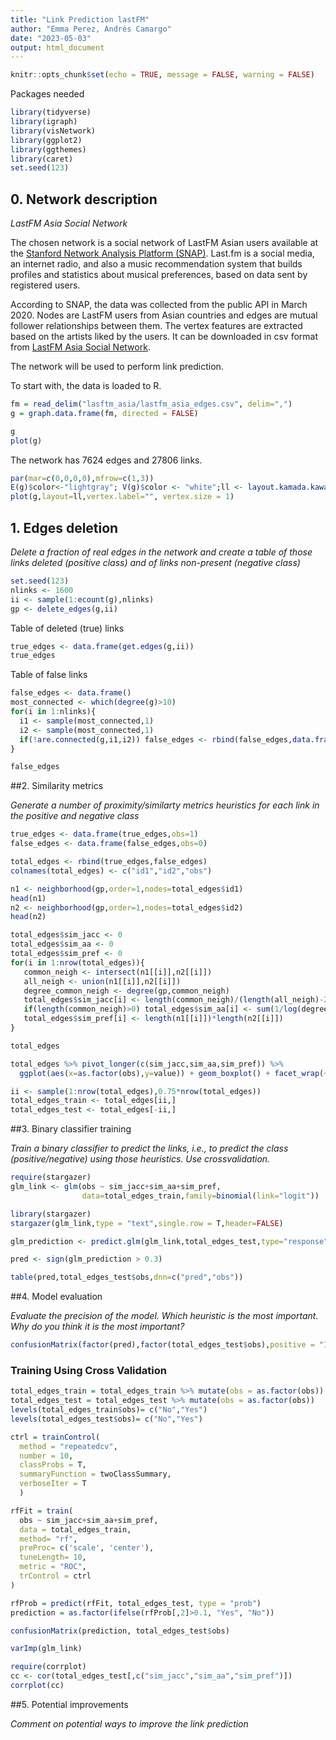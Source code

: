 ```yaml
---
title: "Link Prediction lastFM"
author: "Emma Perez, Andrés Camargo"
date: "2023-05-03"
output: html_document
---
```


```r
knitr::opts_chunk$set(echo = TRUE, message = FALSE, warning = FALSE)
```

Packages needed

```r
library(tidyverse)
library(igraph)
library(visNetwork)
library(ggplot2)
library(ggthemes)
library(caret)
set.seed(123)

```


## 0. Network description

*LastFM Asia Social Network*

The chosen network is a social network of LastFM Asian users available at the [Stanford Network Analysis Platform (SNAP)](https://snap.stanford.edu/index.html). Last.fm is a social media, an internet radio, and also a music recommendation system that builds profiles and statistics about musical preferences, based on data sent by registered users.

According to SNAP, the data was collected from the public API in March 2020. Nodes are LastFM users from Asian countries and edges are mutual follower relationships between them. The vertex features are extracted based on the artists liked by the users. It can be downloaded in csv format from [LastFM Asia Social Network](https://snap.stanford.edu/data/feather-lastfm-social.html). 

The network will be used to perform link prediction. 

To start with, the data is loaded to R. 


```r
fm = read_delim("lasftm_asia/lastfm_asia_edges.csv", delim=",")
g = graph.data.frame(fm, directed = FALSE)
```

```r
g
plot(g)
```
The network has 7624 edges and 27806 links. 

```r
par(mar=c(0,0,0,0),mfrow=c(1,3))
E(g)$color<-"lightgray"; V(g)$color <- "white";ll <- layout.kamada.kawai(g)
plot(g,layout=ll,vertex.label="", vertex.size = 1)

```

## 1. Edges deletion

*Delete a fraction of real edges in the network and create a table of those links deleted (positive class) and of links non-present (negative class) *


```r
set.seed(123)
nlinks <- 1600
ii <- sample(1:ecount(g),nlinks)
gp <- delete_edges(g,ii)
```

Table of deleted (true) links
```r
true_edges <- data.frame(get.edges(g,ii))
true_edges
```

Table of false links

```r
false_edges <- data.frame()
most_connected <- which(degree(g)>10)
for(i in 1:nlinks){
  i1 <- sample(most_connected,1)
  i2 <- sample(most_connected,1)
  if(!are.connected(g,i1,i2)) false_edges <- rbind(false_edges,data.frame(X1=i1,X2=i2))
}

false_edges
```


##2. Similarity metrics

*Generate a number of proximity/similarty metrics heuristics for each link in the positive and negative class*

```r
true_edges <- data.frame(true_edges,obs=1)  
false_edges <- data.frame(false_edges,obs=0)

total_edges <- rbind(true_edges,false_edges)
colnames(total_edges) <- c("id1","id2","obs")
```


```r

n1 <- neighborhood(gp,order=1,nodes=total_edges$id1)
head(n1)
n2 <- neighborhood(gp,order=1,nodes=total_edges$id2)
head(n2)
```

```r
total_edges$sim_jacc <- 0
total_edges$sim_aa <- 0
total_edges$sim_pref <- 0
for(i in 1:nrow(total_edges)){
   common_neigh <- intersect(n1[[i]],n2[[i]])
   all_neigh <- union(n1[[i]],n2[[i]])
   degree_common_neigh <- degree(gp,common_neigh)
   total_edges$sim_jacc[i] <- length(common_neigh)/(length(all_neigh)-2)
   if(length(common_neigh)>0) total_edges$sim_aa[i] <- sum(1/log(degree_common_neigh))
   total_edges$sim_pref[i] <- length(n1[[i]])*length(n2[[i]])
}

total_edges
```

```r
total_edges %>% pivot_longer(c(sim_jacc,sim_aa,sim_pref)) %>%
  ggplot(aes(x=as.factor(obs),y=value)) + geom_boxplot() + facet_wrap(~name,scales="free")
```

```r
ii <- sample(1:nrow(total_edges),0.75*nrow(total_edges))
total_edges_train <- total_edges[ii,]
total_edges_test <- total_edges[-ii,]
```


##3. Binary classifier training 

*Train a binary classifier to predict the links, i.e., to predict the class (positive/negative) using those heuristics. Use crossvalidation.*


```r
require(stargazer)
glm_link <- glm(obs ~ sim_jacc+sim_aa+sim_pref,
                data=total_edges_train,family=binomial(link="logit"))

library(stargazer)
stargazer(glm_link,type = "text",single.row = T,header=FALSE)
```

```r
glm_prediction <- predict.glm(glm_link,total_edges_test,type="response") 
```

```r
pred <- sign(glm_prediction > 0.3)

table(pred,total_edges_test$obs,dnn=c("pred","obs"))
```

##4. Model evaluation

*Evaluate the precision of the model. Which heuristic is the most important. Why do you think it is the most important?*


```r
confusionMatrix(factor(pred),factor(total_edges_test$obs),positive = "1")
```


### Training Using Cross Validation

```r
total_edges_train = total_edges_train %>% mutate(obs = as.factor(obs))
total_edges_test = total_edges_test %>% mutate(obs = as.factor(obs))
levels(total_edges_train$obs)= c("No","Yes")
levels(total_edges_test$obs)= c("No","Yes")

ctrl = trainControl(
  method = "repeatedcv",
  number = 10,
  classProbs = T,
  summaryFunction = twoClassSummary,
  verboseIter = T
  )

rfFit = train(
  obs ~ sim_jacc+sim_aa+sim_pref,
  data = total_edges_train,
  method= "rf",
  preProc= c('scale', 'center'),
  tuneLength= 10,
  metric = "ROC",
  trControl = ctrl
)

rfProb = predict(rfFit, total_edges_test, type = "prob")
prediction = as.factor(ifelse(rfProb[,2]>0.1, "Yes", "No"))

confusionMatrix(prediction, total_edges_test$obs)


```





```r
varImp(glm_link)
```

```r
require(corrplot)
cc <- cor(total_edges_test[,c("sim_jacc","sim_aa","sim_pref")])
corrplot(cc)
```

##5. Potential improvements 

*Comment on potential ways to improve the link prediction* 

